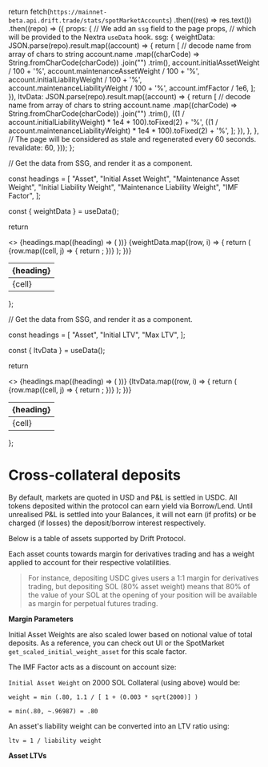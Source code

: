 
  return fetch(`https://mainnet-beta.api.drift.trade/stats/spotMarketAccounts`)
    .then((res) => res.text())
    .then((repo) => ({
      props: {
        // We add an `ssg` field to the page props,
        // which will be provided to the Nextra `useData` hook.
        ssg: {
          weightData: JSON.parse(repo).result.map((account) => {
            return [
              // decode name from array of chars to string
              account.name
                .map((charCode) => String.fromCharCode(charCode))
                .join("")
                .trim(),
              account.initialAssetWeight / 100 + '%',
              account.maintenanceAssetWeight / 100  + '%',
              account.initialLiabilityWeight / 100  + '%',
              account.maintenanceLiabilityWeight / 100  + '%',
              account.imfFactor / 1e6,
            ];
          }),
          ltvData: JSON.parse(repo).result.map((account) => {
            return [
              // decode name from array of chars to string
              account.name
                .map((charCode) => String.fromCharCode(charCode))
                .join("")
                .trim(),
              ((1 / account.initialLiabilityWeight) * 1e4 * 100).toFixed(2) + '%',
              ((1 / account.maintenanceLiabilityWeight) * 1e4 * 100).toFixed(2) + '%',
            ];
          }),
        },
      },
      // The page will be considered as stale and regenerated every 60 seconds.
      revalidate: 60,
    }));
};

  // Get the data from SSG, and render it as a component.
  
  const headings = [
        "Asset",
        "Initial Asset Weight",
        "Maintenance Asset Weight",
        "Initial Liability Weight",
        "Maintenance Liability Weight",
        "IMF Factor",
      ];

const { weightData } = useData();

return <table>

  <thead>
    <tr>
      <>
        {headings.map((heading) => (
          <th key={heading}>{heading}</th>
        ))}
      </>
    </tr>
  </thead>
  <tbody>
    {weightData.map((row, i) => {
      return (
        <tr key={i}>
          {row.map((cell, j) => {
            return <td key={j}>{cell}</td>;
          })}
        </tr>
      );
    })}
  </tbody>
</table>

};

  // Get the data from SSG, and render it as a component.
  
  const headings = [
        "Asset",
        "Initial LTV",
        "Max LTV",
      ];

const { ltvData } = useData();

return <table>

  <thead>
    <tr>
      <>
        {headings.map((heading) => (
          <th key={heading}>{heading}</th>
        ))}
      </>
    </tr>
  </thead>
  <tbody>
    {ltvData.map((row, i) => {
      return (
        <tr key={i}>
          {row.map((cell, j) => {
            return <td key={j}>{cell}</td>;
          })}
        </tr>
      );
    })}
  </tbody>
</table>

};

# Cross-collateral deposits

By default, markets are quoted in USD and P&L is settled in USDC. All tokens deposited within the protocol can earn yield via Borrow/Lend. Until unrealised P&L is settled into your Balances, it will not earn (if profits) or be charged (if losses) the deposit/borrow interest respectively.

Below is a table of assets supported by Drift Protocol.

Each asset counts towards margin for derivatives trading and has a weight applied to account for their respective volatilities.

> For instance, depositing USDC gives users a 1:1 margin for derivatives trading, but depositing SOL (80% asset weight) means that 80% of the value of your SOL at the opening of your position will be available as margin for perpetual futures trading.

**Margin Parameters**

<AssetWeightsTable />

Initial Asset Weights are also scaled lower based on notional value of total deposits. As a reference, you can check out UI or the SpotMarket `get_scaled_initial_weight_asset` for this scale factor.

The IMF Factor acts as a discount on account size:

`Initial Asset Weight` on 2000 SOL Collateral (using above) would be:

`weight = min (.80, 1.1 / [ 1 + (0.003 * sqrt(2000)] )`

`= min(.80, ~.96987) = .80`

An asset's liability weight can be converted into an LTV ratio using:

`ltv = 1 / liability weight`

**Asset LTVs**

<LTVTable />
